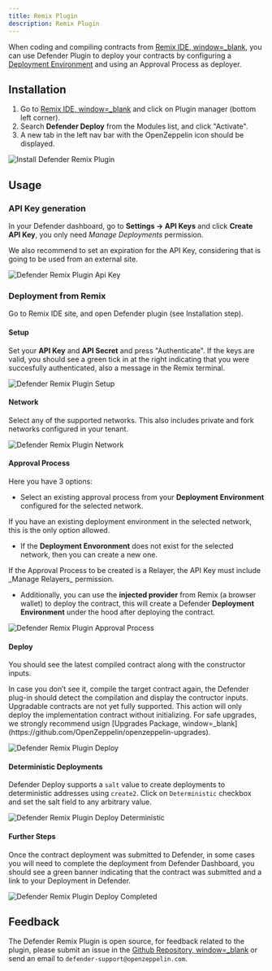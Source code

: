 ```yaml
---
title: Remix Plugin
description: Remix Plugin
---
```


When coding and compiling contracts from [Remix IDE, window=_blank](https://remix.ethereum.org/), you can use Defender Plugin to deploy your contracts by configuring a [Deployment Environment](module/deploy.mdx) and using an Approval Process as deployer.

## Installation

1. Go to [Remix IDE, window=_blank](https://remix.ethereum.org/) and click on Plugin manager (bottom left corner).
2. Search **Defender Deploy** from the Modules list, and click "Activate".
3. A new tab in the left nav bar with the OpenZeppelin icon should be displayed.

![Install Defender Remix Plugin](/defender/remix-plugin-install.png)

## Usage

### API Key generation
In your Defender dashboard, go to **Settings -> API Keys** and click **Create API Key**, you only need _Manage Deployments_ permission.

<Callout type='warn'>
We also recommend to set an expiration for the API Key, considering that is going to be used from an external site.
</Callout>

![Defender Remix Plugin Api Key](/defender/remix-plugin-api-key.png)

### Deployment from Remix

Go to Remix IDE site, and open Defender plugin (see Installation step).

#### Setup
Set your **API Key** and **API Secret** and press "Authenticate". If the keys are valid, you should see a green tick in at the right indicating that you were succesfully authenticated, also a message in the Remix terminal.

![Defender Remix Plugin Setup](/defender/remix-plugin-setup.png)

#### Network
Select any of the supported networks. This also includes private and fork networks configured in your tenant.

![Defender Remix Plugin Network](/defender/remix-plugin-network.png)

#### Approval Process
Here you have 3 options:

* Select an existing approval process from your **Deployment Environment** configured for the selected network.

<Callout>
If you have an existing deployment environment in the selected network, this is the only option allowed.
</Callout>

* If the **Deployment Envoronment** does not exist for the selected network, then you can create a new one. 

<Callout>
If the Approval Process to be created is a Relayer, the API Key must include _Manage Relayers_ permission.
</Callout>

* Additionally, you can use the **injected provider** from Remix (a browser wallet) to deploy the contract, this will create a Defender **Deployment Environment** under the hood after deploying the contract.

![Defender Remix Plugin Approval Process](/defender/remix-plugin-approval-process.png)

#### Deploy
You should see the latest compiled contract along with the constructor inputs.

<Callout>
In case you don’t see it, compile the target contract again, the Defender plug-in should detect the compilation and display the contructor inputs.
</Callout>

<Callout type='warn'>
Upgradable contracts are not yet fully supported. This action will only deploy the implementation contract without initializing. For safe upgrades, we strongly recommend usign [Upgrades Package, window=_blank](https://github.com/OpenZeppelin/openzeppelin-upgrades).
</Callout>

![Defender Remix Plugin Deploy](/defender/remix-plugin-deploy.png)

#### Deterministic Deployments

Defender Deploy supports a `salt` value to create deployments to deterministic addresses using `create2`. Click on `Deterministic` checkbox and set the salt field to any arbitrary value.

![Defender Remix Plugin Deploy Deterministic](/defender/remix-plugin-deploy-deterministic.png)

#### Further Steps

Once the contract deployment was submitted to Defender, in some cases you will need to complete the deployment from Defender Dashboard, you should see a green banner indicating that the contract was submitted and a link to your Deployment in Defender.

![Defender Remix Plugin Deploy Completed](/defender/remix-plugin-deploy-completed.png)

## Feedback

The Defender Remix Plugin is open source, for feedback related to the plugin, please submit an issue in the [Github Repository, window=_blank](https://github.com/OpenZeppelin/defender-deploy-plugin) or send an email to `defender-support@openzeppelin.com`.
